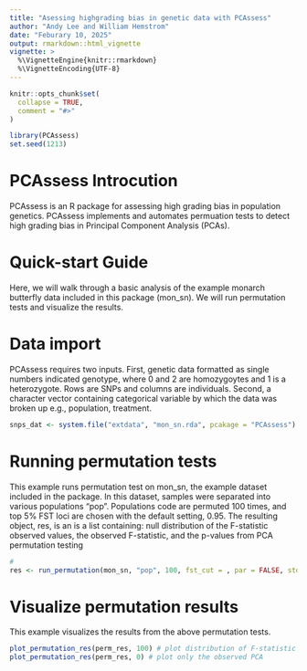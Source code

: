 ```yaml
---
title: "Asessing highgrading bias in genetic data with PCAssess"
author: "Andy Lee and William Hemstrom" 
date: "Feburary 10, 2025" 
output: rmarkdown::html_vignette
vignette: >
  %\VignetteEngine{knitr::rmarkdown}
  %\VignetteEncoding{UTF-8}
---
```


```r
knitr::opts_chunk$set(
  collapse = TRUE,
  comment = "#>"
)
```

```r
library(PCAssess)
set.seed(1213)
```

# PCAssess Introcution
PCAssess is an R package for assessing high grading bias in population genetics. PCAssess implements and automates permuation tests to detect high grading bias in Principal Component Analysis (PCAs). 

# Quick-start Guide
Here, we will walk through a basic analysis of the example monarch butterfly data included in this package (mon_sn). We will run permutation tests and visualize the results. 

# Data import
PCAssess requires two inputs. First, genetic data formatted as single numbers indicated genotype, where 0 and 2 are homozygoytes and 1 is a heterozygote. Rows are SNPs and columns are individuals. Second, a character vector containing categorical variable by which the data was broken up e.g., population, treatment.
```r
snps_dat <- system.file("extdata", "mon_sn.rda", pcakage = "PCAssess")
```

# Running permutation tests
This example runs permutation test on mon_sn, the example dataset included in the package. In this dataset, samples were separated into various populations "pop". Populations code are permuted 100 times, and top 5% FST loci are chosen with the default setting, 0.95. The resulting object, res, is an is a list containing: null distribution of the F-statistic observed values, the observed F-statistic, and the p-values from PCA permutation testing
```r
# 
res <- run_permutation(mon_sn, "pop", 100, fst_cut = , par = FALSE, store_pca = FALSE) 
```

# Visualize permutation results
This example visualizes the results from the above permutation tests. 
```r
plot_permutation_res(perm_res, 100) # plot distribution of F-statistic from 100 permutations
plot_permutation_res(perm_res, 0) # plot only the observed PCA
```

